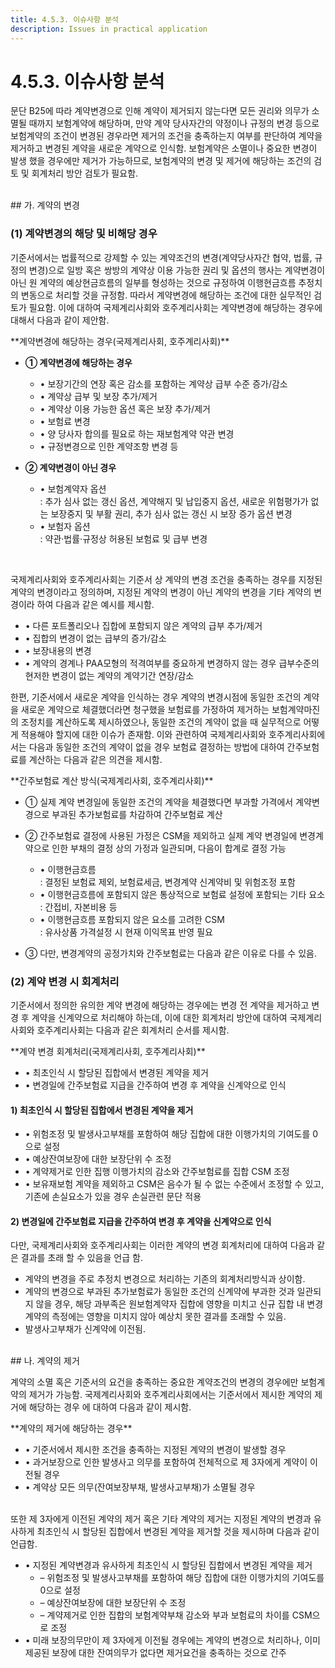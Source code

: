 ```yaml
---
title: 4.5.3. 이슈사항 분석
description: Issues in practical application
---
```


# 4.5.3. 이슈사항 분석

문단 B25에 따라 계약변경으로 인해 계약이 제거되지 않는다면 모든 권리와 의무가 소멸될 때까지 보험계약에 해당하며, 만약 계약 당사자간의 약정이나 규정의 변경 등으로 보험계약의 조건이 변경된 경우라면 제거의 조건을 충족하는지 여부를 판단하여 계약을 제거하고 변경된 계약을 새로운 계약으로 인식함. 보험계약은 소멸이나 중요한 변경이 발생 했을 경우에만 제거가 가능하므로, 보험계약의 변경 및 제거에 해당하는 조건의 검토 및 회계처리 방안 검토가 필요함.

<br/>
## 가. 계약의 변경

### (1) 계약변경의 해당 및 비해당 경우
기준서에서는 법률적으로 강제할 수 있는 계약조건의 변경(계약당사자간 협약, 법률, 규정의 변경)으로 일방 혹은 쌍방의 계약상 이용 가능한 권리 및 옵션의 행사는 계약변경이 아닌 원 계약의 예상현금흐름의 일부를 형성하는 것으로 규정하여 이행현금흐름 추정치의 변동으로 처리할 것을 규정함. 따라서 계약변경에 해당하는 조건에 대한 실무적인 검토가 필요함. 이에 대하여 국제계리사회와 호주계리사회는 계약변경에 해당하는 경우에 대해서 다음과 같이 제안함.

<GCallout severity="info">
**계약변경에 해당하는 경우(국제계리사회, 호주계리사회)**

* **① 계약변경에 해당하는 경우**
  * • 보장기간의 연장 혹은 감소를 포함하는 계약상 급부 수준 증가/감소
  * • 계약상 급부 및 보장 추가/제거
  * • 계약상 이용 가능한 옵션 혹은 보장 추가/제거
  * • 보험료 변경
  * • 양 당사자 합의를 필요로 하는 재보험계약 약관 변경
  * • 규정변경으로 인한 계약조항 변경 등

* **② 계약변경이 아닌 경우**
  * • 보험계약자 옵션\
    : 추가 심사 없는 갱신 옵션, 계약해지 및 납입중지 옵션, 새로운 위험평가가 없는 보장중지 및 부활 권리, 추가 심사 없는 갱신 시 보장 증가 옵션 변경
  * • 보험자 옵션\
    : 약관·법률·규정상 허용된 보험료 및 급부 변경
</GCallout>

<br/>

국제계리사회와 호주계리사회는 기준서 상 계약의 변경 조건을 충족하는 경우를 지정된 계약의 변경이라고 정의하며, 지정된 계약의 변경이 아닌 계약의 변경을 기타 계약의 변경이라 하여 다음과 같은 예시를 제시함.

* • 다른 포트폴리오나 집합에 포함되지 않은 계약의 급부 추가/제거
* • 집합의 변경이 없는 급부의 증가/감소
* • 보장내용의 변경
* • 계약의 경계나 PAA모형의 적격여부를 중요하게 변경하지 않는 경우 급부수준의 현저한 변경이 없는 계약의 계약기간 연장/감소

한편, 기준서에서 새로운 계약을 인식하는 경우 계약의 변경시점에 동일한 조건의 계약을 새로운 계약으로 체결했더라면 청구했을 보험료를 가정하여 제거하는 보험계약마진의 조정치를 계산하도록 제시하였으나, 동일한 조건의 계약이 없을 때 실무적으로 어떻게 적용해야 할지에 대한 이슈가 존재함. 이와 관련하여 국제계리사회와 호주계리사회에서는 다음과 동일한 조건의 계약이 없을 경우 보험료 결정하는 방법에 대하여 간주보험료를 계산하는 다음과 같은 의견을 제시함.

<GCallout severity="info">
**간주보험료 계산 방식(국제계리사회, 호주계리사회)**

* ① 실제 계약 변경일에 동일한 조건의 계약을 체결했다면 부과할 가격에서 계약변경으로 부과된 추가보험료를 차감하여 간주보험료 계산

* ② 간주보험료 결정에 사용된 가정은 CSM을 제외하고 실제 계약 변경일에 변경계약으로 인한 부채의 결정 상의 가정과 일관되며, 다음이 합계로 결정 가능
  * • 이행현금흐름\
    : 결정된 보험료 제외, 보험료세금, 변경계약 신계약비 및 위험조정 포함
  * • 이행현금흐름에 포함되지 않은 통상적으로 보험료 설정에 포함되는 기타 요소\
    : 간접비, 자본비용 등
  * • 이행현금흐름 포함되지 않은 요소를 고려한 CSM\
    : 유사상품 가격설정 시 현재 이익목표 반영 필요

* ③ 다만, 변경계약의 공정가치와 간주보험료는 다음과 같은 이유로 다를 수 있음.

<GCenterImg src="/ifrs/표4-41.png" width="500" caption="[변경계약의 공정가치와 간주보험료 비교]" />
</GCallout>

### (2) 계약 변경 시 회계처리 

기준서에서 정의한 유의한 계약 변경에 해당하는 경우에는 변경 전 계약을 제거하고 변경 후 계약을 신계약으로 처리해야 하는데, 이에 대한 회계처리 방안에 대하여 국제계리사회와 호주계리사회는 다음과 같은 회계처리 순서를 제시함.

<GCallout severity="info">
**계약 변경 회계처리(국제계리사회, 호주계리사회)**

* • 최초인식 시 할당된 집합에서 변경된 계약을 제거
* • 변경일에 간주보험료 지급을 간주하여 변경 후 계약을 신계약으로 인식

</GCallout>

#### 1) 최초인식 시 할당된 집합에서 변경된 계약을 제거

* • 위험조정 및 발생사고부채를 포함하여 해당 집합에 대한 이행가치의 기여도를 0으로 설정
* • 예상잔여보장에 대한 보장단위 수 조정
* • 계약제거로 인한 집행 이행가치의 감소와 간주보험료를 집합 CSM 조정
* • 보유재보험 계약을 제외하고 CSM은 음수가 될 수 없는 수준에서 조정할 수 있고, 기존에 손실요소가 있을 경우 손실관련 문단 적용

#### 2) 변경일에 간주보험료 지급을 간주하여 변경 후 계약을 신계약으로 인식

다만, 국제계리사회와 호주계리사회는 이러한 계약의 변경 회계처리에 대하여 다음과 같은 결과를 초래 할 수 있음을 언급 함.

* 계약의 변경을 주로 추정치 변경으로 처리하는 기존의 회계처리방식과 상이함.
* 계약의 변경으로 부과된 추가보험료가 동일한 조건의 신계약에 부과한 것과 일관되지 않을 경우, 해당 과부족은 원보험계약자 집합에 영향을 미치고 신규 집합 내 변경계약의 측정에는 영향을 미치지 않아 예상치 못한 결과를 초래할 수 있음.
* 발생사고부채가 신계약에 이전됨.

<br/>
## 나. 계약의 제거

계약의 소멸 혹은 기준서의 요건을 충족하는 중요한 계약조건의 변경의 경우에만 보험계약의 제거가 가능함. 국제계리사회와 호주계리사회에서는 기준서에서 제시한 계약의 제거에 해당하는 경우 에 대하여 다음과 같이 제시함.

<GCallout severity="info">
**계약의 제거에 해당하는 경우**

* • 기준서에서 제시한 조건을 충족하는 지정된 계약의 변경이 발생할 경우
* • 과거보장으로 인한 발생사고 의무를 포함하여 전체적으로 제 3자에게 계약이 이전될 경우
* • 계약상 모든 의무(잔여보장부채, 발생사고부채)가 소멸될 경우
</GCallout>

<br/>
또한 제 3자에게 이전된 계약의 제거 혹은 기타 계약의 제거는 지정된 계약의 변경과 유사하게 최초인식 시 할당된 집합에서 변경된 계약을 제거할 것을 제시하며 다음과 같이 언급함.

* • 지정된 계약변경과 유사하게 최초인식 시 할당된 집합에서 변경된 계약을 제거
  * – 위험조정 및 발생사고부채를 포함하여 해당 집합에 대한 이행가치의 기여도를 0으로 설정
  * – 예상잔여보장에 대한 보장단위 수 조정
  * – 계약제거로 인한 집합의 보험계약부채 감소와 부과 보험료의 차이를 CSM으로 조정
* • 미래 보장의무만이 제 3자에게 이전될 경우에는 계약의 변경으로 처리하나, 이미 제공된 보장에 대한 잔여의무가 없다면 제거요건을 충족하는 것으로 간주
